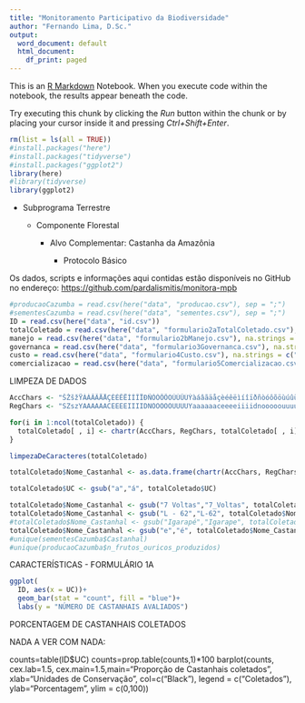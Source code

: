 ```yaml
---
title: "Monitoramento Participativo da Biodiversidade"
author: "Fernando Lima, D.Sc."
output:
  word_document: default
  html_document:
    df_print: paged
---
```


This is an [R Markdown](http://rmarkdown.rstudio.com) Notebook. When you execute code within the notebook, the results appear beneath the code. 

Try executing this chunk by clicking the *Run* button within the chunk or by placing your cursor inside it and pressing *Ctrl+Shift+Enter*. 

```r
rm(list = ls(all = TRUE))
#install.packages("here")
#install.packages("tidyverse")
#install.packages("ggplot2")
library(here)
#library(tidyverse)
library(ggplot2)
```

-   Subprograma Terrestre

    -   Componente Florestal

        -   Alvo Complementar: Castanha da Amazônia

            -   Protocolo Básico

Os dados, scripts e informações aqui contidas estão disponíveis no GitHub no endereço: <https://github.com/pardalismitis/monitora-mpb>

```r
#producaoCazumba = read.csv(here("data", "producao.csv"), sep = ";")
#sementesCazumba = read.csv(here("data", "sementes.csv"), sep = ";")
ID = read.csv(here("data", "id.csv"))
totalColetado = read.csv(here("data", "formulario2aTotalColetado.csv"), sep = ";",na.strings = c("", "NA"))
manejo = read.csv(here("data", "formulario2bManejo.csv"), na.strings = c("", "NA"))
governanca = read.csv(here("data", "formulario3Governanca.csv"), na.strings = c("", "NA"))
custo = read.csv(here("data", "formulario4Custo.csv"), na.strings = c("", "NA"))
comercializacao = read.csv(here("data", "formulario5Comercializacao.csv"), na.strings = c("", "NA"))
```

LIMPEZA DE DADOS

```r
AccChars <- "ŠŽšžŸÀÁÂÃÄÅÇÈÉÊËÌÍÎÏÐÑÒÓÔÕÖÙÚÛÜÝàáâãäåçèéêëìíîïðñòóôõöùúûüýÿ"
RegChars <- "SZszYAAAAAACEEEEIIIIDNOOOOOUUUUYaaaaaaceeeeiiiidnooooouuuuyy"

for(i in 1:ncol(totalColetado)) {       
  totalColetado[ , i] <- chartr(AccChars, RegChars, totalColetado[ , i])
}

limpezaDeCaracteres(totalColetado)

totalColetado$Nome_Castanhal <- as.data.frame(chartr(AccChars, RegChars, totalColetado$Nome_Castanhal))

totalColetado$UC <- gsub("a","á", totalColetado$UC)

totalColetado$Nome_Castanhal <- gsub("7 Voltas","7_Voltas", totalColetado$Nome_Castanhal)
totalColetado$Nome_Castanhal <- gsub("L - 62","L-62", totalColetado$Nome_Castanhal)
#totalColetado$Nome_Castanhal <- gsub("Igarapé","Igarape", totalColetado$Nome_Castanhal)
totalColetado$Nome_Castanhal <- gsub("e","é", totalColetado$Nome_Castanhal)
#unique(sementesCazumba$Castanhal)
#unique(producaoCazumba$n_frutos_ouricos_produzidos)
```


CARACTERÍSTICAS - FORMULÁRIO 1A

```r
ggplot(
  ID, aes(x = UC))+
  geom_bar(stat = "count", fill = "blue")+
  labs(y = "NÚMERO DE CASTANHAIS AVALIADOS")
```


PORCENTAGEM DE CASTANHAIS COLETADOS

NADA A VER COM NADA:

counts=table(ID$UC)
counts=prop.table(counts,1)*100
barplot(counts, cex.lab=1.5, cex.main=1.5,main="Proporção de Castanhais coletados",
        xlab="Unidades de Conservação", col=c("Black"),
        legend = c("Coletados"), ylab="Porcentagem", ylim = c(0,100))